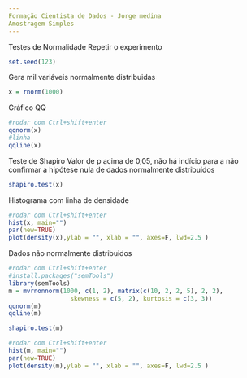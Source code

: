 ```yaml
---
Formação Cientista de Dados - Jorge medina
Amostragem Simples
---
```

Testes de Normalidade
Repetir o experimento
```r
set.seed(123)
```
Gera mil variáveis normalmente distribuidas
```r
x = rnorm(1000)
```
Gráfico QQ
```r
#rodar com Ctrl+shift+enter
qqnorm(x)
#linha
qqline(x)
```
Teste de Shapiro
Valor de p acima de 0,05, não há indício para a não confirmar a hipótese nula de dados normalmente distribuidos
```r
shapiro.test(x) 
```
Histograma com linha de densidade
```r
#rodar com Ctrl+shift+enter
hist(x, main="")
par(new=TRUE)
plot(density(x),ylab = "", xlab = "", axes=F, lwd=2.5 ) 
```
Dados não normalmente distribuidos
```r
#rodar com Ctrl+shift+enter
#install.packages("semTools")
library(semTools)
m = mvrnonnorm(1000, c(1, 2), matrix(c(10, 2, 2, 5), 2, 2),
                 skewness = c(5, 2), kurtosis = c(3, 3))
qqnorm(m)
qqline(m)
```


```r
shapiro.test(m)
```


```r
#rodar com Ctrl+shift+enter
hist(m, main="")
par(new=TRUE)
plot(density(m),ylab = "", xlab = "", axes=F, lwd=2.5 ) 
```


```r
```

